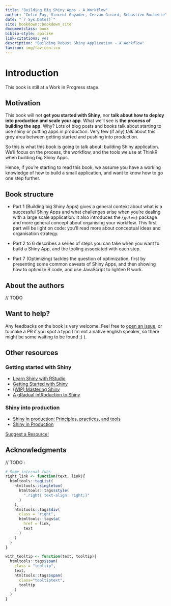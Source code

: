 ```yaml
--- 
title: "Building Big Shiny Apps - A Workflow"
author: "Colin Fay, Vincent Guyader, Cervan Girard, Sébastien Rochette"
date: "`r Sys.Date()`"
site: bookdown::bookdown_site
documentclass: book
biblio-style: apalike
link-citations: yes
description: "Building Robust Shiny Application - A Workflow"
favicon: img/favicon.ico
---
```


# Introduction {-}

This book is still at a Work in Progress stage.

## Motivation {-}

This book will not __get you started with Shiny__, nor __talk about how to deploy into production and scale your app__. 
What we'll see is __the process of building the app__. 
Why? Lots of blog posts and books talk about starting to use shiny or putting apps in production. 
Very few (if any) talk about this grey area between getting started and pushing into production. 

So this is what this book is going to talk about: building Shiny application. 
We'll focus on the process, the workflow, and the tools we use at ThinkR when building big Shiny Apps.

Hence, if you're starting to read this book, we assume you have a working knowledge of how to build a small application, and want to know how to go one step further. 

## Book structure {-}

+ Part 1 (Building big Shiny Apps) gives a general context about what is a successful Shiny Apps and what challenges arise when you're dealing with a large scale application. 
It also introduces the `{golem}` package and more general concept about organising your workflow. 
This first part will be light on code: you'll read more about conceptual ideas and organisation strategy. 

+ Part 2 to 6 describes a series of steps you can take when you want to build a Shiny App, and the tooling associated with each step.

+ Part 7 (Optimizing) tackles the question of optimization, first by presenting some common caveats of Shiny Apps, and then showing how to optimize R code, and use JavaScript to lighten R work.

## About the authors {-}

// TODO 

## Want to help? {-}

Any feedbacks on the book is very welcome. 
Feel free to [open an issue](https://github.com/ThinkR-open/building-shiny-apps-workflow/issues), or to make a PR if you spot a typo (I'm not a native english speaker, so there might be some waiting to be found ;) ).

## Other resources {-}

### Getting started with Shiny  {-}

+ [Learn Shiny with RStudio](https://shiny.rstudio.com/tutorial/)
+ [Getting Started with Shiny](https://ourcodingclub.github.io/2017/03/07/shiny.html)
+ [(WIP) Mastering Shiny](https://github.com/jcheng5/shiny-book)
+ [A gRadual intRoduction to Shiny](https://laderast.github.io/gradual_shiny/)

### Shiny into production  {-}

+ [Shiny in production: Principles, practices, and tools](https://resources.rstudio.com/rstudio-conf-2019/shiny-in-production-principles-practices-and-tools-joe-cheng)
+ [Shiny in Production](https://kellobri.github.io/shiny-prod-book/)

[Suggest a Resource!](https://github.com/ThinkR-open/building-shiny-apps-workflow/issues)

## Acknowledgments {-}

// TODO : 

```r
# Some internal funs
right_link <- function(text, link){
  htmltools::tagList(
    htmltools::singleton(
      htmltools::tags$style(
        ".right{ text-align: right;}"
      )
    ), 
    htmltools::tags$div(
      class = "right",
      htmltools::tags$a(
        href = link, 
        text
      )
    )
  )
}

with_tooltip <- function(text, tooltip){
  htmltools::tags$span(
    class = "tooltip", 
    text, 
    htmltools::tags$span(
      class="tooltiptext", 
      tooltip
    )
  )
}
```